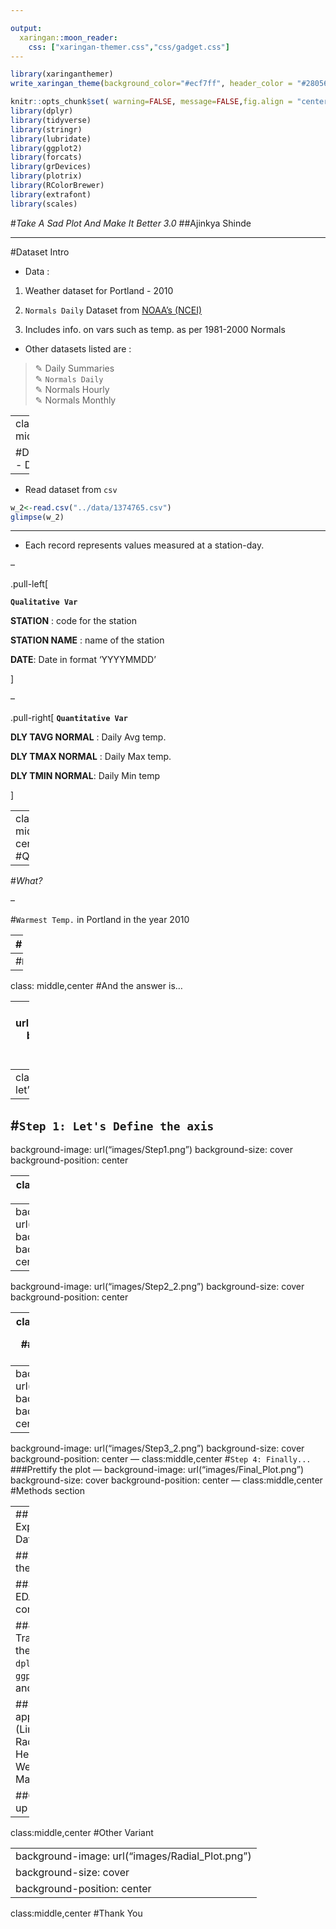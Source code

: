```yaml
--- 

output:
  xaringan::moon_reader:
    css: ["xaringan-themer.css","css/gadget.css"]
---
```


```r
library(xaringanthemer)
write_xaringan_theme(background_color="#ecf7ff", header_color = "#28056d", text_color = "#00000", code_inline_color = "#1b7183", code_highlight_color = "#3dcab9",header_h2_font_size = "28px", text_font_size = "25px")
```

```r
knitr::opts_chunk$set( warning=FALSE, message=FALSE,fig.align = "center", out.width = "80%",cache = FALSE)
library(dplyr)
library(tidyverse)
library(stringr)
library(lubridate)
library(ggplot2)
library(forcats)
library(grDevices)
library(plotrix)
library(RColorBrewer)
library(extrafont)
library(scales)

```


#_Take A Sad Plot And Make It Better 3.0_
##Ajinkya Shinde

---

#Dataset Intro


* Data : 

1. Weather dataset for Portland - 2010 

2. `Normals Daily` Dataset from [NOAA's (NCEI)](https://www.ncdc.noaa.gov/about) 

3. Includes info. on vars such as temp. as per 1981-2000 Normals

* Other datasets listed are :

>	&#x270e; Daily Summaries  
  &#x270e; `Normals Daily`   
  &#x270e; Normals Hourly  
  &#x270e; Normals Monthly  
 

---
class: middle,center

#Description - DATA


---

* Read dataset from `csv` 

```r
w_2<-read.csv("../data/1374765.csv")
glimpse(w_2)
```


---




*  Each record represents values measured at a station-day.

--

.pull-left[

**`Qualitative Var`**

**STATION** : code  for the station  

**STATION NAME** : name of the station   

**DATE**: Date in format 'YYYYMMDD'  

]

--

.pull-right[
**`Quantitative Var`**

**DLY TAVG NORMAL** : Daily Avg temp.

**DLY TMAX NORMAL** : Daily Max temp.   

**DLY TMIN NORMAL**: Daily Min temp

]



---
class: middle: center
#Questions?

--

#_What?_ 

--

#`Warmest Temp.` in Portland in the year 2010

--
#_When?_

--
#`Day`


---
class: middle,center
#And the answer is...

---
background-image: url("images/Final_Plot.png")
background-size: cover
background-position: center

---
class: middle,center
#Now let's do a walkthrough

--

#`Step 1: Let's Define the axis`
---
background-image: url("images/Step1.png")
background-size: cover
background-position: center

---
class:middle,center
#`Step 2: Plot the data`
---
background-image: url("images/Step2_1.png")
background-size: cover
background-position: center

---
background-image: url("images/Step2_2.png")
background-size: cover
background-position: center



---
class:middle,center
#`Step 3: Cleanup the plot`
##Include only relevant details
---
background-image: url("images/Step3_1.png")
background-size: cover
background-position: center

---
background-image: url("images/Step3_2.png")
background-size: cover
background-position: center
---
class:middle,center
#`Step 4: Finally...`
###Prettify the plot
---
background-image: url("images/Final_Plot.png")
background-size: cover
background-position: center
---
class:middle,center
#Methods section

---
##1 :  Exploratory Data Analysis

##2 : Define the question.

##3 : Reiterate EDA until confirm.

##4 : Transformed the data using `dplyr`, `ggplot`,`stringr` and `lubridate`.

##5 : Choose appr. plot (Line Plot, Radar Plot, Heat Map, Weather Map).

##6 : Clean-up the plot.
---

class:middle,center
#Other Variant

---
background-image: url("images/Radial_Plot.png")
background-size: cover
background-position: center
---

class:middle,center
#Thank You



